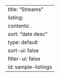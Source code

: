 ---
title: "Streams"
listing:
  contents: .
  sort: "date desc"
  type: default
  sort-ui: false
  filter-ui: false
  id: sample-listings
---